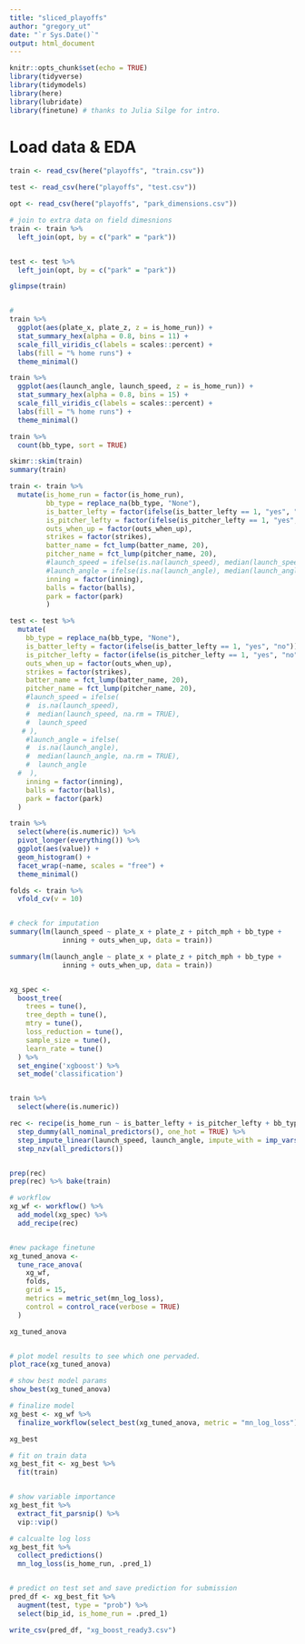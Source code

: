 ```yaml
---
title: "sliced_playoffs"
author: "gregory_ut"
date: "`r Sys.Date()`"
output: html_document
---
```


```r
knitr::opts_chunk$set(echo = TRUE)
library(tidyverse)
library(tidymodels)
library(here)
library(lubridate)
library(finetune) # thanks to Julia Silge for intro.
```

# Load data & EDA 
```r

train <- read_csv(here("playoffs", "train.csv"))

test <- read_csv(here("playoffs", "test.csv"))

opt <- read_csv(here("playoffs", "park_dimensions.csv"))

# join to extra data on field dimesnions 
train <- train %>%
  left_join(opt, by = c("park" = "park")) 


test <- test %>%
  left_join(opt, by = c("park" = "park"))

glimpse(train)


# 
train %>%
  ggplot(aes(plate_x, plate_z, z = is_home_run)) +
  stat_summary_hex(alpha = 0.8, bins = 11) +
  scale_fill_viridis_c(labels = scales::percent) +
  labs(fill = "% home runs") +
  theme_minimal()

train %>%
  ggplot(aes(launch_angle, launch_speed, z = is_home_run)) +
  stat_summary_hex(alpha = 0.8, bins = 15) +
  scale_fill_viridis_c(labels = scales::percent) +
  labs(fill = "% home runs") +
  theme_minimal()

train %>%
  count(bb_type, sort = TRUE)

skimr::skim(train)
summary(train)
```




```r
train <- train %>%
  mutate(is_home_run = factor(is_home_run),
         bb_type = replace_na(bb_type, "None"),
         is_batter_lefty = factor(ifelse(is_batter_lefty == 1, "yes", "no")),
         is_pitcher_lefty = factor(ifelse(is_pitcher_lefty == 1, "yes", "no")),
         outs_when_up = factor(outs_when_up),
         strikes = factor(strikes),
         batter_name = fct_lump(batter_name, 20),
         pitcher_name = fct_lump(pitcher_name, 20),
         #launch_speed = ifelse(is.na(launch_speed), median(launch_speed, na.rm = TRUE), launch_speed),
         #launch_angle = ifelse(is.na(launch_angle), median(launch_angle, na.rm = TRUE), launch_angle),
         inning = factor(inning),
         balls = factor(balls),
         park = factor(park)
         )

test <- test %>%
  mutate(
    bb_type = replace_na(bb_type, "None"),
    is_batter_lefty = factor(ifelse(is_batter_lefty == 1, "yes", "no")),
    is_pitcher_lefty = factor(ifelse(is_pitcher_lefty == 1, "yes", "no")),
    outs_when_up = factor(outs_when_up),
    strikes = factor(strikes),
    batter_name = fct_lump(batter_name, 20),
    pitcher_name = fct_lump(pitcher_name, 20),
    #launch_speed = ifelse(
    #  is.na(launch_speed),
    #  median(launch_speed, na.rm = TRUE),
    #  launch_speed
   # ),
    #launch_angle = ifelse(
    #  is.na(launch_angle),
    #  median(launch_angle, na.rm = TRUE),
    #  launch_angle
  #  ),
    inning = factor(inning),
    balls = factor(balls),
    park = factor(park)
  )
```



```r
train %>%
  select(where(is.numeric)) %>%
  pivot_longer(everything()) %>%
  ggplot(aes(value)) +
  geom_histogram() +
  facet_wrap(~name, scales = "free") +
  theme_minimal()

```

```r
folds <- train %>%
  vfold_cv(v = 10)


# check for imputation
summary(lm(launch_speed ~ plate_x + plate_z + pitch_mph + bb_type + 
             inning + outs_when_up, data = train))

summary(lm(launch_angle ~ plate_x + plate_z + pitch_mph + bb_type + 
             inning + outs_when_up, data = train))


xg_spec <-
  boost_tree(
    trees = tune(),
    tree_depth = tune(),
    mtry = tune(),
    loss_reduction = tune(),
    sample_size = tune(),
    learn_rate = tune()
  ) %>%
  set_engine('xgboost') %>%
  set_mode('classification')


train %>%
  select(where(is.numeric))

rec <- recipe(is_home_run ~ is_batter_lefty + is_pitcher_lefty + bb_type + bearing + pitch_name + park + inning + outs_when_up + balls + strikes + plate_x + plate_z + pitch_mph + launch_speed + launch_angle + NAME + Cover + LF_Dim + CF_Dim + RF_Dim + LF_W + CF_W + RF_W, data = train) %>%
  step_dummy(all_nominal_predictors(), one_hot = TRUE) %>%
  step_impute_linear(launch_speed, launch_angle, impute_with = imp_vars(plate_x, plate_z, pitch_mph)) %>%
  step_nzv(all_predictors())


prep(rec)
prep(rec) %>% bake(train)

# workflow
xg_wf <- workflow() %>%
  add_model(xg_spec) %>%
  add_recipe(rec)


#new package finetune
xg_tuned_anova <- 
  tune_race_anova(
    xg_wf,
    folds,
    grid = 15,
    metrics = metric_set(mn_log_loss),
    control = control_race(verbose = TRUE)
  )

xg_tuned_anova


# plot model results to see which one pervaded. 
plot_race(xg_tuned_anova)

# show best model params
show_best(xg_tuned_anova)

# finalize model
xg_best <- xg_wf %>%
  finalize_workflow(select_best(xg_tuned_anova, metric = "mn_log_loss"))

xg_best

# fit on train data
xg_best_fit <- xg_best %>%
  fit(train)


# show variable importance 
xg_best_fit %>%
  extract_fit_parsnip() %>%
  vip::vip()

# calcualte log loss
xg_best_fit %>%
  collect_predictions()
  mn_log_loss(is_home_run, .pred_1)


# predict on test set and save prediction for submission
pred_df <- xg_best_fit %>%
  augment(test, type = "prob") %>%
  select(bip_id, is_home_run = .pred_1)

write_csv(pred_df, "xg_boost_ready3.csv")









```







